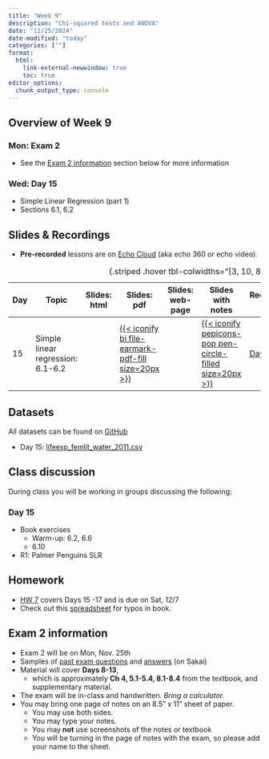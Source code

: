 ```yaml
---
title: "Week 9"
description: "Chi-squared tests and ANOVA"
date: "11/25/2024"
date-modified: "today"
categories: [""]
format: 
  html:
    link-external-newwindow: true
    toc: true
editor_options: 
  chunk_output_type: console
---
```


## Overview of Week 9

::::: grid
::: g-col-6
### Mon: Exam 2

-   See the [Exam 2 information](#sec-Exam2info) section below for more information
:::

::: g-col-6
### Wed: Day 15

-   Simple Linear Regression (part 1)
-   Sections 6.1, 6.2
:::
:::::

## Slides & Recordings

-   **Pre-recorded** lessons are on [Echo Cloud](https://echo360.org/section/4a58d645-5753-4e4f-b962-f8825f59baba/home) (aka echo 360 or echo video).

| Day | Topic | Slides: html | Slides: pdf | Slides: web-page | Slides with notes | Recording Link | Duration | Code: qmd | Code: html |
|--------|--------|--------|--------|--------|--------|--------|--------|--------|--------|
| 15 | Simple linear regression: 6.1-6.2 |  | [{{< iconify bi file-earmark-pdf-fill size=20px >}}](../slides_pdf/Day15_bsta511.pdf) |  | [{{< iconify pepicons-pop pen-circle-filled size=20px >}}](../slides_notes/Day15_bsta511_notes.pdf) | [Day 15](https://echo360.org/lesson/a7e4b6e8-5921-4f4e-8149-9d35db997853/classroom#sortDirection=desc) | 46 min | [{{< iconify simple-icons:quarto >}}](https://github.com/niederhausen/BSTA_511_F24/blob/main/slides_code/Day15_bsta511_code.qmd) | [{{< iconify ph file-html-light size=25px >}}](../slides_code/Day15_bsta511_code.qmd) |

: {.striped .hover tbl-colwidths="\[3, 10, 8, 5, 5, 5, 6, 6, 5, 5\]"}

## Datasets

All datasets can be found on [GitHub](https://github.com/niederhausen/BSTA_511_F24/tree/main/data)

-   Day 15: [lifeexp_femlit_water_2011.csv](/data/lifeexp_femlit_water_2011.csv)

## Class discussion

During class you will be working in groups discussing the following:

### Day 15

-   Book exercises
    -   Warm-up: 6.2, 6.6
    -   6.10
-   R1: Palmer Penguins SLR 



## Homework

-   [HW 7](../homework/HW_7_F24_bsta511.qmd) covers Days 15 -17 and is due on Sat, 12/7
-   Check out this [spreadsheet](https://docs.google.com/spreadsheets/d/1k_NivXZftdlRgRyTT3fUZCndW4eoXCzAs-DEIml6K3Y/edit?gid=0#gid=0) for typos in book.

## Exam 2 information {#sec-Exam2info}

-   Exam 2 will be on Mon, Nov. 25th
-   Samples of [past exam questions](https://sakai.ohsu.edu/access/content/group/BSTA-511-1-AA-F24/Exam_samples/Exam_2_samples_Ch4_5.1-5.4_8.1-8.4.pdf) and [answers](https://sakai.ohsu.edu/access/content/group/BSTA-511-1-AA-F24/Exam_samples/Exam_2_samples_Ch4_5.1-5.4_8.1-8.4_answers.pdf) (on Sakai)
-   Material will cover **Days 8-13**,
    -   which is approximately **Ch 4, 5.1-5.4, 8.1-8.4** from the textbook, and supplementary material.
-   The exam will be in-class and handwritten. *Bring a calculator.*
-   You may bring one page of notes on an 8.5” x 11” sheet of paper.
    -   You may use both sides.
    -   You may type your notes.
    -   You may **not** use screenshots of the notes or textbook
    -   You will be turning in the page of notes with the exam, so please add your name to the sheet.
